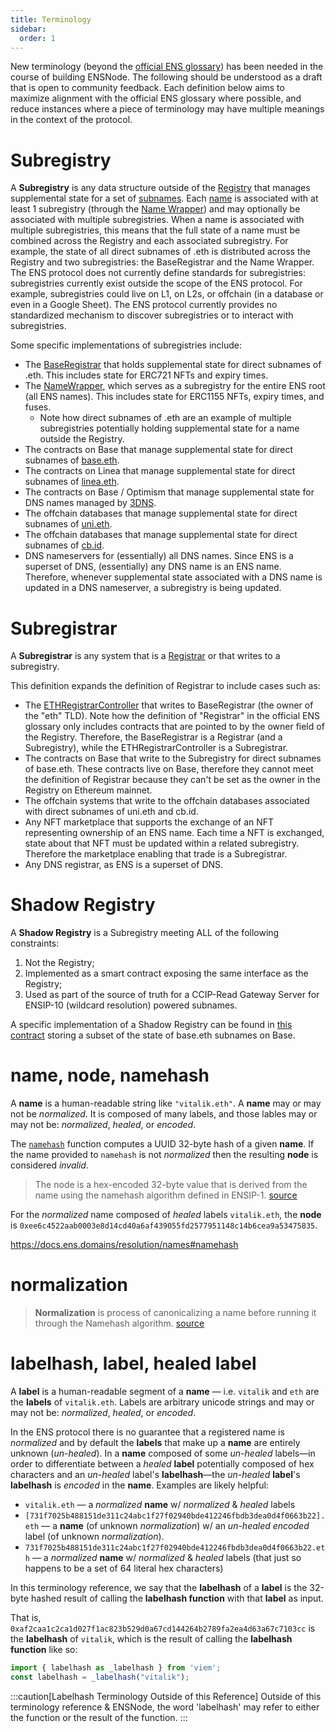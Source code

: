 ```yaml
---
title: Terminology
sidebar:
  order: 1
---
```


New terminology (beyond the [official ENS glossary](https://docs.ens.domains/terminology)) has been needed in the course of building ENSNode. The following should be understood as a draft that is open to community feedback. Each definition below aims to maximize alignment with the official ENS glossary where possible, and reduce instances where a piece of terminology may have multiple meanings in the context of the protocol.

# Subregistry

A **Subregistry** is any data structure outside of the [Registry](https://docs.ens.domains/terminology#registry) that manages supplemental state for a set of [subnames](https://docs.ens.domains/terminology#subname-subdomain). Each [name](https://docs.ens.domains/terminology#name) is associated with at least 1 subregistry (through the [Name Wrapper](https://docs.ens.domains/terminology#name-wrapper)) and may optionally be associated with multiple subregistries. When a name is associated with multiple subregistries, this means that the full state of a name must be combined across the Registry and each associated subregistry. For example, the state of all direct subnames of .eth is distributed across the Registry and two subregistries: the BaseRegistrar and the Name Wrapper. The ENS protocol does not currently define standards for subregistries: subregistries currently exist outside the scope of the ENS protocol. For example, subregistries could live on L1, on L2s, or offchain (in a database or even in a Google Sheet). The ENS protocol currently provides no standardized mechanism to discover subregistries or to interact with subregistries.

Some specific implementations of subregistries include:

* The [BaseRegistrar](https://github.com/ensdomains/ens-contracts/blob/staging/contracts/ethregistrar/BaseRegistrarImplementation.sol) that holds supplemental state for direct subnames of .eth. This includes state for ERC721 NFTs and expiry times.
* The [NameWrapper](https://docs.ens.domains/terminology#name-wrapper), which serves as a subregistry for the entire ENS root (all ENS names).  This includes state for ERC1155 NFTs, expiry times, and fuses.
  * Note how direct subnames of .eth are an example of multiple subregistries potentially holding supplemental state for a name outside the Registry.
* The contracts on Base that manage supplemental state for direct subnames of [base.eth](https://www.base.org/names).
* The contracts on Linea that manage supplemental state for direct subnames of [linea.eth](https://names.linea.build/).
* The contracts on Base / Optimism that manage supplemental state for DNS names managed by [3DNS](https://3dns.box/).
* The offchain databases that manage supplemental state for direct subnames of [uni.eth](https://blog.uniswap.org/introducing-uni-eth-your-unique-web3-username).
* The offchain databases that manage supplemental state for direct subnames of [cb.id](https://help.coinbase.com/en/wallet/managing-account/coinbase-ens-support).
* DNS nameservers for (essentially) all DNS names. Since ENS is a superset of DNS, (essentially) any DNS name is an ENS name. Therefore, whenever supplemental state associated with a DNS name is updated in a DNS nameserver, a subregistry is being updated.

# Subregistrar

A **Subregistrar** is any system that is a [Registrar](https://docs.ens.domains/terminology#registrar) or that writes to a subregistry.

This definition expands the definition of Registrar to include cases such as:

* The [ETHRegistrarController](https://github.com/ensdomains/ens-contracts/blob/staging/contracts/ethregistrar/ETHRegistrarController.sol) that writes to BaseRegistrar (the owner of the "eth" TLD). Note how the definition of "Registrar" in the official ENS glossary only includes contracts that are pointed to by the owner field of the Registry. Therefore, the BaseRegistrar is a Registrar (and a Subregistry), while the ETHRegistrarController is a Subregistrar.
* The contracts on Base that write to the Subregistry for direct subnames of base.eth. These contracts live on Base, therefore they cannot meet the definition of Registrar because they can't be set as the owner in the Registry on Ethereum mainnet.
* The offchain systems that write to the offchain databases associated with direct subnames of uni.eth and cb.id.
* Any NFT marketplace that supports the exchange of an NFT representing ownership of an ENS name. Each time a NFT is exchanged, state about that NFT must be updated within a related subregistry. Therefore the marketplace enabling that trade is a Subregistrar.
* Any DNS registrar, as ENS is a superset of DNS.

# Shadow Registry

A **Shadow Registry** is a Subregistry meeting ALL of the following constraints:
1. Not the Registry;
2. Implemented as a smart contract exposing the same interface as the Registry;
3. Used as part of the source of truth for a CCIP-Read Gateway Server for ENSIP-10 (wildcard resolution) powered subnames.

A specific implementation of a Shadow Registry can be found in [this contract](https://github.com/base-org/basenames/blob/v1.0.4/src/L2/Registry.sol) storing a subset of the state of base.eth subnames on Base.

# name, node, namehash

A **name** is a human-readable string like `"vitalik.eth"`. A **name** may or may not be _normalized_. It is composed of many labels, and those lables may or may not be: _normalized_, _healed_, or _encoded_.

The [`namehash`](https://docs.ens.domains/resolution/names#namehash) function computes a UUID 32-byte hash of a given **name**. If the name provided to `namehash` is not _normalized_ then the resulting **node** is considered _invalid_.

> The node is a hex-encoded 32-byte value that is derived from the name using the namehash algorithm defined in ENSIP-1. [source](https://docs.ens.domains/resolution/names#namehash)

For the _normalized_ name composed of _healed_ labels `vitalik.eth`, the **node** is `0xee6c4522aab0003e8d14cd40a6af439055fd2577951148c14b6cea9a53475835`.

https://docs.ens.domains/resolution/names#namehash

# normalization

> **Normalization** is process of canonicalizing a name before running it through the Namehash algorithm. [source](https://docs.ens.domains/resolution/names#normalize)

# labelhash, label, healed label

A **label** is a human-readable segment of a **name** — i.e. `vitalik` and `eth` are the **labels** of `vitalik.eth`. Labels are arbitrary unicode strings and may or may not be: _normalized_, _healed_, or _encoded_.

In the ENS protocol there is no guarantee that a registered name is _normalized_ and by default the **labels** that make up a **name** are entirely unknown (_un-healed_). In a **name** composed of some _un-healed_ labels—in order to differentiate between a _healed_ **label** potentially composed of hex characters and an _un-healed_ label's **labelhash**—the _un-healed_ **label**'s **labelhash** is _encoded_ in the **name**. Examples are likely helpful:

- `vitalik.eth` — a _normalized_ **name** w/ _normalized_ & _healed_ labels
- `[731f7025b488151de311c24abc1f27f02940bde412246fbdb3dea0d4f0663b22].eth` — a **name** (of unknown _normalization_) w/ an _un-healed_ _encoded_ label (of unknown _normalization_).
- `731f7025b488151de311c24abc1f27f02940bde412246fbdb3dea0d4f0663b22.eth` — a _normalized_ **name** w/ _normalized_ & _healed_ labels (that just so happens to be a set of 64 literal hex characters)

In this terminology reference, we say that the **labelhash** of a **label** is the 32-byte hashed result of calling the **labelhash function** with that **label** as input.

That is, `0xaf2caa1c2ca1d027f1ac823b529d0a67cd144264b2789fa2ea4d63a67c7103cc` is the **labelhash** of `vitalik`, which is the result of calling the **labelhash function** like so:

```ts
import { labelhash as _labelhash } from 'viem';
const labelhash = _labelhash("vitalik");
```

:::caution[Labelhash Terminology Outside of this Reference]
Outside of this terminology reference & ENSNode, the word 'labelhash' may refer to either the function or the result of the function.
:::
